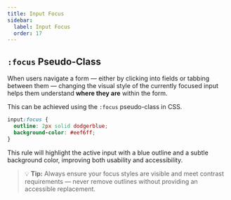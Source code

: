 ```yaml
---
title: Input Focus
sidebar:
  label: Input Focus
  order: 17
---
```


## `:focus` Pseudo-Class

When users navigate a form — either by clicking into fields or tabbing between them — changing the visual style of the currently focused input helps them understand **where they are** within the form.

This can be achieved using the `:focus` pseudo-class in CSS.

```css
input:focus {
  outline: 2px solid dodgerblue;
  background-color: #eef6ff;
}
```

This rule will highlight the active input with a blue outline and a subtle background color, improving both usability and accessibility.

> 💡 **Tip:** Always ensure your focus styles are visible and meet contrast requirements — never remove outlines without providing an accessible replacement.
